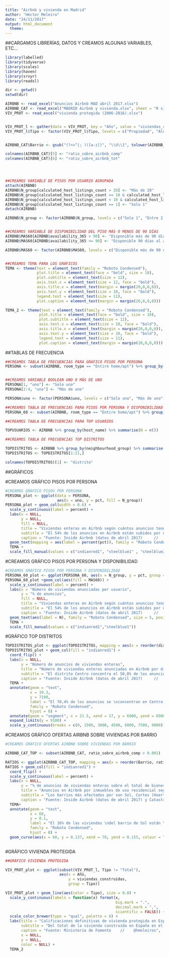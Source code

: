 ```yaml
---
title: "Airbnb y vivienda en Madrid"
author: "Héctor Meleiro"
date: "24/11/2017"
output: html_document
  theme: 
---
```


##CARGAMOS LIBRERÍAS, DATOS Y CREAMOS ALGUNAS VARIABLES, ETC...

```r
library(labelled)
library(tidyverse)
library(scales)
library(haven)
library(srvyr)
library(readxl)

dir <- getwd()
setwd(dir)

AIRBNB <- read_excel("Anuncios Airbnb MAD abril 2017.xlsx")
AIRBNB_CAT <- read_excel("MADRID Airbnb y vivienda.xlsx", sheet = "R sin formato")
VIV_PROT <- read_excel("vivienda protegida (2006-2016).xlsx")


VIV_PROT_l <- gather(data = VIV_PROT, key = "Año", value = "viviendas_construidas", 2:13)
VIV_PROT_l$Tipo <- factor(VIV_PROT_l$Tipo, levels = c("Propiedad", "Alquiler", "Autopromoción"))


AIRBNB_CAT$Barrio <- gsub("(?<=^|; )([a-z])", "\\U\\1", tolower(AIRBNB_CAT$Barrio), perl = T)

colnames(AIRBNB_CAT)[5] <- "ratio_sobre_airbnb_comp"
colnames(AIRBNB_CAT)[6] <- "ratio_sobre_airbnb_tot"




##CREAMOS VARIABLE DE PISOS POR USUARIO AGRUPADA
attach(AIRBNB)
AIRBNB$N_group[calculated_host_listings_count > 20] <- "Más de 20"
AIRBNB$N_group[calculated_host_listings_count >= 10 & calculated_host_listings_count <= 20] <- "Entre 10 y 20"
AIRBNB$N_group[calculated_host_listings_count < 10 & calculated_host_listings_count >= 2] <- "Entre 2 y 9"
AIRBNB$N_group[calculated_host_listings_count == 1] <- "Solo 1"
detach(AIRBNB)

AIRBNB$N_group <- factor(AIRBNB$N_group, levels = c("Solo 1", "Entre 2 y 9", "Entre 10 y 20", "Más de 20"))


##CREAMOS VARIABLE DE DISPONIBILIDAD DEL PISO MÁS O MENOS DE 90 DÍAS
AIRBNB$MAS60[AIRBNB$availability_365 > 90] <- "Disponible más de 90 días al año"
AIRBNB$MAS60[AIRBNB$availability_365 <= 90] <- "Disponible 90 días al año o menos"

AIRBNB$MAS60 <- factor(AIRBNB$MAS60, levels = c("Disponible más de 90 días al año", "Disponible 90 días al año o menos"))


##CREAMOS TEMA PARA LOS GRÁFICOS
TEMA <- theme(text = element_text(family = "Roboto Condensed"),
              plot.title = element_text(face = "bold", size = 18),
              plot.subtitle = element_text(size = 12),
              axis.text.x = element_text(size = 12, face = "bold"),
              axis.title.x = element_text(margin = margin(20,0,0,0)),
              axis.text.y = element_text(size = 10, face = "bold"),
              legend.text = element_text(size = 11),
              plot.caption = element_text(margin = margin(20,0,0,0)))

TEMA_2 <- theme(text = element_text(family = "Roboto Condensed"),
               plot.title = element_text(face = "bold", size = 18),
               plot.subtitle = element_text(size = 12),
               axis.text.x = element_text(size = 10, face = "bold"),
               axis.title.x = element_text(margin = margin(20,0,0,0)),
               axis.text.y = element_text(size = 10, face = "bold"),
               legend.text = element_text(size = 11),
               plot.caption = element_text(margin = margin(20,0,0,0)))


```


##TABLAS DE FRECUENCIA

```r
##CREAMOS TABLA DE FRECUENCIAS PARA GRÁFICO PISOS POR PERSONA
PERSONA <- subset(AIRBNB, room_type == "Entire home/apt") %>% group_by(N_group) %>% summarize(N = n()) %>% mutate(pct = N/sum(N))


##CREAMOS VARIABLE BOOLEAN UNO O MÁS DE UNO
PERSONA[1, "uno"] <- "Solo uno"
PERSONA[2:4, "uno"] <- "Más de uno"

PERSONA$uno <- factor(PERSONA$uno, levels = c("Solo uno", "Más de uno"))

##CREAMOS TABLA DE FRECUENCIAS PARA PISOS POR PERSONA Y DISPONIBILIDAD
PERSONA_60 <- subset(AIRBNB, room_type == "Entire home/apt") %>% group_by(N_group, MAS60) %>% summarize(N = n()) %>% mutate(pct = N/sum(N))

##CREAMOS TABLA DE FRECUENCIAS PARA TOP USUARIOS

TOPUSUARIOS <- AIRBNB %>% group_by(host_name) %>% summarise(N = n())

##CREAMOS TABLA DE FRECUENCIAS TOP DISTRITOS

TOPDISTRITOS <- AIRBNB %>% group_by(neighbourhood_group) %>% summarise(N = n()) %>% mutate(pct = N/sum(N))
TOPDISTRITOS <- TOPDISTRITOS[1:21,]

colnames(TOPDISTRITOS)[1] <- "distrito"
```

##GRÁFICOS

#CREAMOS GRÁFICO PISOS POR PERSONA
```r
#CREAMOS GRÁFICO PISOS POR PERSONA
PERSONA_plot <- ggplot(data = PERSONA, 
                       aes(x = uno, y = pct, fill = N_group))
PERSONA_plot + geom_col(width = 0.6) +
  scale_y_continuous(label = percent) +
  labs(x = NULL, 
       y = NULL, 
       fill = NULL, 
       title = "Viviendas enteras en Airbnb según cuántos anuncios tenga publicados el usuario",
       subtitle = "El 54% de los anuncios en Airbnb están subidos por usuarios que gestionan más de una vivienda",
       caption = "Fuente: Inside Airbnb (datos de abril 2017)     //     @hmeleiros") +
  geom_text(mapping = aes(label = percent(pct)), family = "Roboto Condensed", size = 5, position = position_stack(vjust = 0.5), color = "black") +
  TEMA +
  scale_fill_manual(values = c("indianred1", "steelblue1" , "steelblue2", "steelblue3"))
```


#CREAMOS GRÁFICO PISOS POR PERSONA Y DISPONIBILIDAD

```r
#CREAMOS GRÁFICO PISOS POR PERSONA Y DISPONIBILIDAD
PERSONA_60_plot <- ggplot(PERSONA_60, aes(x = N_group, y = pct, group = MAS60))
PERSONA_60_plot +geom_col(aes(fill = MAS60)) + 
  scale_y_continuous(label = percent) +
  labs(x = "Número de viviendas anunciadas por usuario",
       y = "% de anuncios",
       fill = NULL,
       title = "Viviendas enteras en Airbnb según cuántos anuncios tenga publicados \nel usuario y cuántos días al año esté disponible el anuncio",
       subtitle = "El 54% de los anuncios en Airbnb están subidos por usuarios que gestionan más de una vivienda",
       caption = "Fuente: Inside Airbnb (datos de abril 2017)     //     @hmeleiros") +
  geom_text(aes(label = N), family = "Roboto Condensed", size = 5, position = position_stack(vjust = 0.5)) +
  TEMA +
  scale_fill_manual(values = c("indianred1","steelblue1"))
```

#GRÁFICO TOP DISTRITOS

```r
TOPDISTRITOS_plot <- ggplot(TOPDISTRITOS, mapping = aes(x = reorder(distrito, N), y = N))
TOPDISTRITOS_plot + geom_col(fill = "indianred1") +
  coord_flip() +
  labs(x = NULL,
       y = "Número de anuncios de viviendas enteras",
       title = "Número de viviendas enteras anunciadas en Airbnb por distritos",
       subtitle = "El distrito Centro concentra el 50,8% de los anuncios de Airbnb",
       caption = "Fuente: Inside Airbnb (datos de abril 2017)     //     @hmeleiros") +
  TEMA +
  annotate(geom = "text", 
           x = 19.3, 
           y = 7100, 
           label = "El 70,4% de los anuncios se \nconcentran en Centro, \nChamberí, Salamanca y \nArganzuela", 
           family = "Roboto Condensed", 
           hjust = 0) +
  annotate(geom = "segment", x = 21.5, xend = 17, y = 6900, yend = 6900) +
  expand_limits(y = 9100) +
  scale_y_continuous(breaks = c(0, 1500, 3000, 4500, 6000, 7500, 9000))


```


#CREAMOS GRÁFICO OFERTAS AIRBNB SOBRE VIVIENDAS POR BARRIO

```r
#CREAMOS GRÁFICO OFERTAS AIRBNB SOBRE VIVIENDAS POR BARRIO

AIRBNB_CAT_TOP <- subset(AIRBNB_CAT, ratio_sobre_airbnb_comp > 0.001)

RATIOS <- ggplot(AIRBNB_CAT_TOP, mapping = aes(x = reorder(Barrio, ratio_sobre_airbnb_comp), y = ratio_sobre_airbnb_comp))
RATIOS + geom_col(fill = "indianred1") +
  coord_flip() +
  scale_y_continuous(label = percent) +
  labs(x = NULL,
       y = "% de anuncios de viviendas enteras sobre el total de bienes inmuebles",
       title = "Anuncios en Airbnb por inmuebles de uso residencial según barrio",
       subtitle = "Los barrios más afectados por son Sol, Cortes (Huertas), Palacio y Justicia (Malasaña)",
       caption = "Fuente: Inside Airbnb (datos de abril 2017) y Catastro     //     @hmeleiros") +
  TEMA+
  annotate(geom = "text", 
           x = 60, 
           y = 0.1, 
           label = "El 16% de las viviendas \ndel barrio de Sol están \nanunciadas en Airbnb", 
           family = "Roboto Condensed", 
           hjust = 0) +
  geom_curve(aes(x = 60, y = 0.137, xend = 70, yend = 0.155, colour = "curve"), data = AIRBNB_CAT_TOP, arrow = arrow(length = unit(0.02, "npc")), color = "black")
  

```

#GRÁFICO VIVIENDA PROTEGIDA

```r
##GRÁFICO VIVIENDA PROTEGIDA

VIV_PROT_plot <- ggplot(subset(VIV_PROT_l, Tipo != "Total"), 
                        aes(x = Año, 
                            y = viviendas_construidas, 
                            group = Tipo))

VIV_PROT_plot + geom_line(aes(color = Tipo), size = 0.8) +
  scale_y_continuous(labels = function(x) format(x, 
                                                 big.mark = ".", 
                                                 decimal.mark = ",", 
                                                 scientific = FALSE)) +
  scale_color_brewer(type = "qual", palette = 6) + 
  labs(title = "Calificaciones definitivas de vivienda protegida en España (2005-2016)",
       subtitle = "Del total de la vivienda construida en España en el ciclo 2005-2016 solo el 15,2% fue vivienda protegida",
       caption = "Fuente: Ministerio de Fomento    //    @hmeleiros",
       x = NULL,
       y = NULL,
       color = NULL) +
  TEMA_2
```


